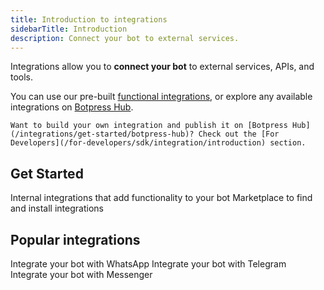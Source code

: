 ```yaml
---
title: Introduction to integrations
sidebarTitle: Introduction
description: Connect your bot to external services.
---
```


Integrations allow you to **connect your bot** to external services, APIs, and tools.

You can use our pre-built [functional integrations](/integrations/functional-integrations), or explore any available integrations on [Botpress Hub](/integrations/get-started/botpress-hub).

<Note>

    Want to build your own integration and publish it on [Botpress Hub](/integrations/get-started/botpress-hub)? Check out the [For Developers](/for-developers/sdk/integration/introduction) section.

</Note>

## Get Started

<CardGroup>
    <Card
        title="Functional integrations"
        icon="box"
        href="/integrations/functional-integrations"
    >
    Internal integrations that add functionality to your bot
    </Card>
    <Card
        title="Botpress Hub"
        icon="boxes"
        href="/integrations/get-started/botpress-hub"
    >
    Marketplace to find and install integrations
    </Card>
</CardGroup>

## Popular integrations

<CardGroup cols={3}>
    <Card
        title="WhatsApp"
        icon="whatsapp"
        href="/integrations/integration-guides/whatsapp/"
    >
        Integrate your bot with WhatsApp
    </Card>
    <Card
        title="Telegram"
        icon="telegram"
        href="/integrations/integration-guides/telegram/"
    >
        Integrate your bot with Telegram
    </Card>
    <Card
        title="Messenger"
        icon="facebook-messenger"
        href="/integrations/integration-guides/messenger/"
    >
        Integrate your bot with Messenger
    </Card>
</CardGroup>
